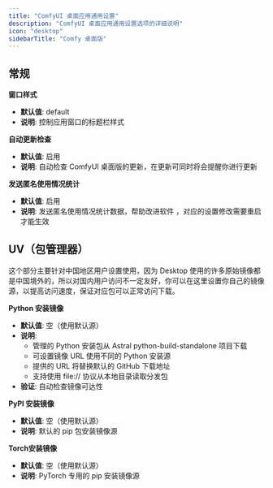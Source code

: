 ```yaml
---
title: "ComfyUI 桌面应用通用设置"
description: "ComfyUI 桌面应用通用设置选项的详细说明"
icon: "desktop"
sidebarTitle: "Comfy 桌面版"
---
```


## 常规

**窗口样式**
- **默认值**: default  
- **说明**: 控制应用窗口的标题栏样式  

**自动更新检查**
- **默认值**: 启用  
- **说明**: 自动检查 ComfyUI 桌面版的更新，在更新可同时将会提醒你进行更新
  
**发送匿名使用情况统计**
- **默认值**: 启用  
- **说明**: 发送匿名使用情况统计数据，帮助改进软件 ，对应的设置修改需要重启才能生效

## UV（包管理器）

这个部分主要针对中国地区用户设置使用，因为 Desktop 使用的许多原始镜像都是中国境外的，所以对国内用户访问不一定友好，你可以在这里设置你自己的镜像源，以提高访问速度，保证对应包可以正常访问下载。
  
**Python 安装镜像**
- **默认值**: 空（使用默认源）  
- **说明**:   
  - 管理的 Python 安装包从 Astral python-build-standalone 项目下载  
  - 可设置镜像 URL 使用不同的 Python 安装源  
  - 提供的 URL 将替换默认的 GitHub 下载地址  
  - 支持使用 file:// 协议从本地目录读取分发包  
- **验证**: 自动检查镜像可达性  
  
**PyPI 安装镜像**
- **默认值**: 空（使用默认源）  
- **说明**: 默认的 pip 包安装镜像源
  
**Torch安装镜像**
- **默认值**: 空（使用默认源）  
- **说明**: PyTorch 专用的 pip 安装镜像源  
